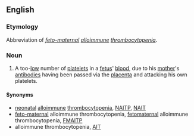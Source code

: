 ==English==
{{wikipedia|feto-maternal alloimmune thrombocytopenia}}

===Etymology===
Abbreviation of ''[[feto-maternal]] [[alloimmune]] [[thrombocytopenia]]''.

===Noun===
{{en-noun|-}}

# {{label|en|pathology}} A too-[[low]] number of [[platelets]] in a [[fetus]]' [[blood]], due to his [[mother]]'s [[antibody|antibodies]] having been passed via the [[placenta]] and attacking his own platelets.

====Synonyms====
* [[neonatal]] [[alloimmune]] [[thrombocytopenia]], [[NAITP]], [[NAIT]]
* [[feto-maternal]] alloimmune thrombocytopenia, [[fetomaternal]] alloimmune thrombocytopenia, [[FMAITP]]
* alloimmune thrombocytopenia, [[AIT]]